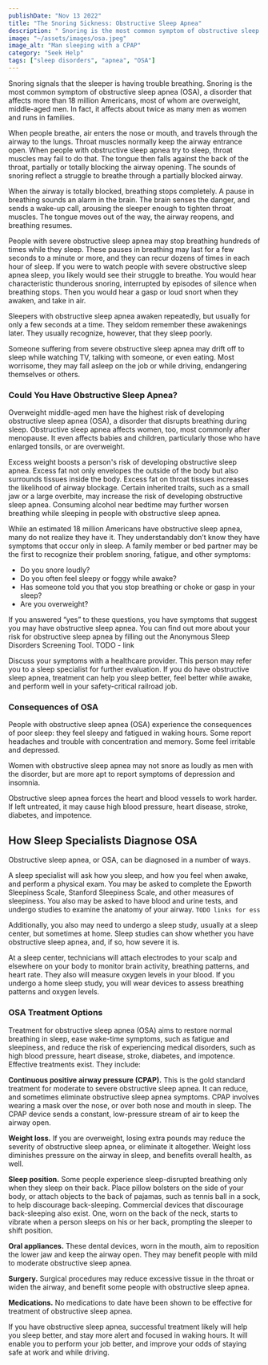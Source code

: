 ```yaml
---
publishDate: "Nov 13 2022"
title: "The Snoring Sickness: Obstructive Sleep Apnea"
description: " Snoring is the most common symptom of obstructive sleep apnea (OSA), a disorder that affects more than 18 million Americans, most of whom are overweight, middle-aged men."
image: "~/assets/images/osa.jpeg"
image_alt: "Man sleeping with a CPAP"
category: "Seek Help"
tags: ["sleep disorders", "apnea", "OSA"]
---
```


<YouTube embed_url="https://www.youtube.com/embed/aDtS4xwEEaY" title="Apnea on the Rails: Mark's Story" duration="4:34" description="Mark Kramer, locomotive engineer"/>

<Quote quote="Once I found out what sleep apnea does to your health, I felt like, 'I have to combat this." quote_author="Mark Kramer, locomotive engineer"/>

Snoring signals that the sleeper is having trouble breathing. Snoring is the most common symptom of obstructive sleep apnea (OSA), a disorder that affects more than 18 million Americans, most of whom are overweight, middle-aged men. In fact, it affects about twice as many men as women and runs in families.

When people breathe, air enters the nose or mouth, and travels through the airway to the lungs. Throat muscles normally keep the airway entrance open. When people with obstructive sleep apnea try to sleep, throat muscles may fail to do that. The tongue then falls against the back of the throat, partially or totally blocking the airway opening. The sounds of snoring reflect a struggle to breathe through a partially blocked airway.

When the airway is totally blocked, breathing stops completely. A pause in breathing sounds an alarm in the brain. The brain senses the danger, and sends a wake-up call, arousing the sleeper enough to tighten throat muscles. The tongue moves out of the way, the airway reopens, and breathing resumes.

People with severe obstructive sleep apnea may stop breathing hundreds of times while they sleep. These pauses in breathing may last for a few seconds to a minute or more, and they can recur dozens of times in each hour of sleep. If you were to watch people with severe obstructive sleep apnea sleep, you likely would see their struggle to breathe. You would hear characteristic thunderous snoring, interrupted by episodes of silence when breathing stops. Then you would hear a gasp or loud snort when they awaken, and take in air.

Sleepers with obstructive sleep apnea awaken repeatedly, but usually for only a few seconds at a time. They seldom remember these awakenings later. They usually recognize, however, that they sleep poorly.

Someone suffering from severe obstructive sleep apnea may drift off to sleep while watching TV, talking with someone, or even eating. Most worrisome, they may fall asleep on the job or while driving, endangering themselves or others.


### Could You Have Obstructive Sleep Apnea?

<YouTube embed_url="https://www.youtube.com/embed/-_a2FwnqfIY" title="Symptoms of Apnea" duration="0:27" description="Lawrence J. Epstein, MD, of Harvard, explains the three classic features of obstructive sleep apnea."/>
Overweight middle-aged men have the highest risk of developing obstructive sleep apnea (OSA), a disorder that disrupts breathing during sleep. Obstructive sleep apnea affects women, too, most commonly after menopause. It even affects babies and children, particularly those who have enlarged tonsils, or are overweight.

Excess weight boosts a person's risk of developing obstructive sleep apnea. Excess fat not only envelopes the outside of the body but also surrounds tissues inside the body. Excess fat on throat tissues increases the likelihood of airway blockage. Certain inherited traits, such as a small jaw or a large overbite, may increase the risk of developing obstructive sleep apnea. Consuming alcohol near bedtime may further worsen breathing while sleeping in people with obstructive sleep apnea.

While an estimated 18 million Americans have  obstructive sleep apnea, many do not realize they have it. They understandably don’t know they have symptoms that occur only in sleep. A family member or bed partner may be the first to recognize their problem snoring, fatigue, and other symptoms:

- Do you snore loudly?
- Do you often feel sleepy or foggy while awake?
- Has someone told you that you stop breathing or choke or gasp in your sleep?
- Are you overweight?

If you answered “yes” to these questions, you have symptoms that suggest you may have obstructive sleep apnea.  You can find out more about your risk for obstructive sleep apnea by filling out the Anonymous Sleep Disorders Screening Tool. TODO - link

Discuss your symptoms with a healthcare provider. This person may refer you to a sleep specialist for further evaluation. If you do have obstructive sleep apnea, treatment can help you sleep better, feel better while awake, and perform well in your safety-critical railroad job.

<Quote quote="A guy that I worked with came in with a line on his face, and we started talking about that. He told me about his mask, and we started talking about snoring and everything else, and I thought wow, you know, I think I have it. And then I went in for a sleep study. I’ve been on the CPAP machine since 2000. If I don’t use my machine, my sleep is terrible. I have a machine at home, and another that I leave at my away-from-home terminal." quote_author="Jack, locomotive engineer and brakeman" />


### Consequences of OSA

<YouTube embed_url="https://www.youtube.com/embed/ltWAgpG9WDU" title="Apnea's Consequences" duration="0:36" description="Stuart Quan, MD, of Harvard, explains how untreated obstructive sleep apnea may lead to serious medical disorders." />

People with obstructive sleep apnea (OSA) experience the consequences of poor sleep: they feel sleepy and fatigued in waking hours. Some report headaches and trouble with concentration and memory. Some feel irritable and depressed.

Women with obstructive sleep apnea may not snore as loudly as men with the disorder, but are more apt to report symptoms of depression and insomnia.

Obstructive sleep apnea forces the heart and blood vessels to work harder. If left untreated, it may cause high blood pressure, heart disease, stroke, diabetes, and impotence.


## How Sleep Specialists Diagnose OSA

<YouTube embed_url="https://www.youtube.com/embed/fhLahTXf6O8" title="What to Expect from a Sleep Evaluation" duration="1:39" description="Lawrence Epstein, MD, of Harvard tells what to expect from a visit to a sleep specialist."/>

Obstructive sleep apnea, or OSA, can be diagnosed in a number of ways.

A sleep specialist will ask how you sleep, and how you feel when awake, and perform a physical exam. You may be asked to complete the Epworth Sleepiness Scale, Stanford Sleepiness Scale, and other measures of sleepiness. You also may be asked to have blood and urine tests, and undergo studies to examine the anatomy of your airway. `TODO links for ess`

Additionally, you also may need to undergo a sleep study, usually at a sleep center, but sometimes at home. Sleep studies can show whether you have obstructive sleep apnea, and, if so, how severe it is.

At a sleep center, technicians will attach electrodes to your scalp and elsewhere on your body to monitor brain activity, breathing patterns, and heart rate. They also will measure oxygen levels in your blood. If you undergo a home sleep study, you will wear devices to assess breathing patterns and oxygen levels.

### OSA Treatment Options

<YouTube embed_url="https://www.youtube.com/embed/PmCmk9Arsjc" title="Apnea Treatments" duration="1:11" description="Lawrence Epstein, MD, of Harvard, discusses OSA treatment options." />

Treatment for obstructive sleep apnea (OSA) aims to restore normal breathing in sleep, ease wake-time symptoms, such as fatigue and sleepiness, and reduce the risk of experiencing medical disorders, such as high blood pressure, heart disease, stroke, diabetes, and impotence. Effective treatments exist. They include:

**Continuous positive airway pressure (CPAP).** This is the gold standard treatment for moderate to severe obstructive sleep apnea. It can reduce, and sometimes eliminate obstructive sleep apnea symptoms. CPAP involves wearing a mask over the nose, or over both nose and mouth in sleep. The CPAP device sends a constant, low-pressure stream of air to keep the airway open.

**Weight loss.** If you are overweight, losing extra pounds may reduce the severity of obstructive sleep apnea, or eliminate it altogether. Weight loss diminishes pressure on the airway in sleep, and benefits overall health, as well.

**Sleep position.** Some people experience sleep-disrupted breathing only when they sleep on their back. Place pillow bolsters on the side of your body, or attach objects to the back of pajamas, such as tennis ball in a sock, to help discourage back-sleeping. Commercial devices that discourage back-sleeping also exist. One, worn on the back of the neck, starts to vibrate when a person sleeps on his or her back, prompting the sleeper to shift position.

**Oral appliances.** These dental devices, worn in the mouth, aim to reposition the lower jaw and keep the airway open. They may benefit people with mild to moderate obstructive sleep apnea.

**Surgery.** Surgical procedures may reduce excessive tissue in the throat or widen the airway, and benefit some people with obstructive sleep apnea.

**Medications.** No medications to date have been shown to be effective for treatment of obstructive sleep apnea.

If you have obstructive sleep apnea, successful treatment likely will help you sleep better, and stay more alert and focused in waking hours. It will enable you to perform your job better, and improve your odds of staying safe at work and while driving.

<Quote text="After the first night that I wore the CPAP air machine and slept all night, the next day, when I woke up, I said to myself, 'This is what it's like to sleep all night? This is wonderful!' I felt like a million dollars. I felt like Superman.  Ever since, I've used the CPAP air machine every night when I go to bed, and it’s improved my health. It's also made my life less stressful, because I'm more rested. I bought another CPAP air machine, and I keep that up at my hotel at my away-from-home terminal. Our job, our safety, depends on how rested we are." quote_author="Mark Kramer, locomotive engineer" />

